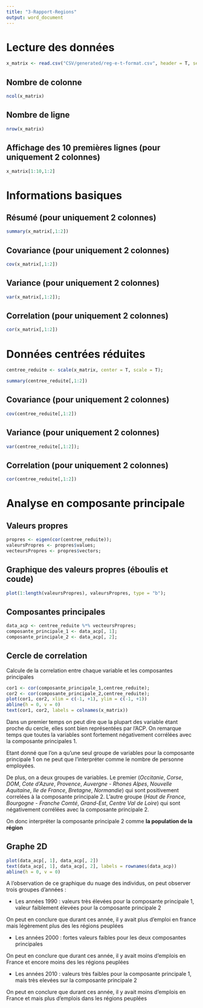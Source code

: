 ```yaml
---
title: "3-Rapport-Regions"
output: word_document
---
```


# Lecture des données
```r
x_matrix <- read.csv("CSV/generated/reg-e-t-format.csv", header = T, sep = ";", row.names = 1)
```
## Nombre de colonne
```r
ncol(x_matrix)
```
## Nombre de ligne
```r
nrow(x_matrix)
```
## Affichage des 10 premières lignes (pour uniquement 2 colonnes)

```r
x_matrix[1:10,1:2]
```

# Informations basiques
## Résumé (pour uniquement 2 colonnes)
```r
summary(x_matrix[,1:2])
```
## Covariance (pour uniquement 2 colonnes)
```r
cov(x_matrix[,1:2])
```

## Variance (pour uniquement 2 colonnes)
```r
var(x_matrix[,1:2]);
```

## Correlation (pour uniquement 2 colonnes)
```r
cor(x_matrix[,1:2])
```

# Données centrées réduites

```r
centree_reduite <- scale(x_matrix, center = T, scale = T);
```

```r
summary(centree_reduite[,1:2])
```
## Covariance (pour uniquement 2 colonnes)
```r
cov(centree_reduite[,1:2])
```

## Variance (pour uniquement 2 colonnes)
```r
var(centree_reduite[,1:2]);
```

## Correlation (pour uniquement 2 colonnes)
```r
cor(centree_reduite[,1:2])
```

# Analyse en composante principale

## Valeurs propres
```r
propres <- eigen(cor(centree_reduite));
valeursPropres <- propres$values;
vecteursPropres <- propres$vectors;
```

## Graphique des valeurs propres (éboulis et coude)
```r
plot(1:length(valeursPropres), valeursPropres, type = "b");
```

## Composantes principales
```r
data_acp <- centree_reduite %*% vecteursPropres;
composante_principale_1 <- data_acp[, 1];
composante_principale_2 <- data_acp[, 2];
```

## Cercle de correlation
Calcule de la correlation entre chaque variable et les composantes principales
```r
cor1 <- cor(composante_principale_1,centree_reduite);
cor2 <- cor(composante_principale_2,centree_reduite);
plot(cor1, cor2, xlim = c(-1, +1), ylim = c(-1, +1))
abline(h = 0, v = 0)
text(cor1, cor2, labels = colnames(x_matrix))
```
Dans un premier temps on peut dire que la plupart des variable étant proche du cercle, elles sont bien représentées par l'ACP.
On remarque temps que toutes la variables sont fortement négativement corrélées avec la composante principales 1.

Etant donné que l'on a qu'une seul groupe de variables pour la composante principale 1 on ne peut que l'interpréter comme le nombre de personne employées.

De plus, on a deux groupes de variables. Le premier (*Occitanie*, *Corse*, *DOM*, *Cote d'Azure*, *Provence*, *Auvergne - Rhones Alpes*, *Nouvelle Aquitaine*, *Ile de France*, *Bretagne*, *Normandie*) qui sont positivement correlées à la composante principale 2.
L'autre groupe (*Haut de France*, *Bourgogne - Franche Comté*, *Grand-Est*, *Centre Val de Loire*) qui sont négativement corrélées avec la composante principale 2.

On donc interpréter la composante principale 2 comme **la population de la région**


## Graphe 2D
```r
plot(data_acp[, 1], data_acp[, 2])
text(data_acp[, 1], data_acp[, 2], labels = rownames(data_acp))
abline(h = 0, v = 0)
```
A l'observation de ce graphique du nuage des individus, on peut observer trois groupes d'années :

- Les années 1990 : valeurs très élevées pour la composante principale 1, valeur faiblement élevées pour la composante principale 2

On peut en conclure que durant ces année, il y avait plus d'emploi en france mais légèrement plus des les régions peuplées

- Les années 2000 : fortes valeurs faibles pour les deux composantes principales

On peut en conclure que durant ces année, il y avait moins d'emplois en France et encore moins des les régions peuplées

- Les années 2010 : valeurs très faibles pour la composante principale 1, mais très elevées sur la composante principale 2

On peut en conclure que durant ces année, il y avait moins d'emplois en France et mais plus d'emplois dans les régions peuplées